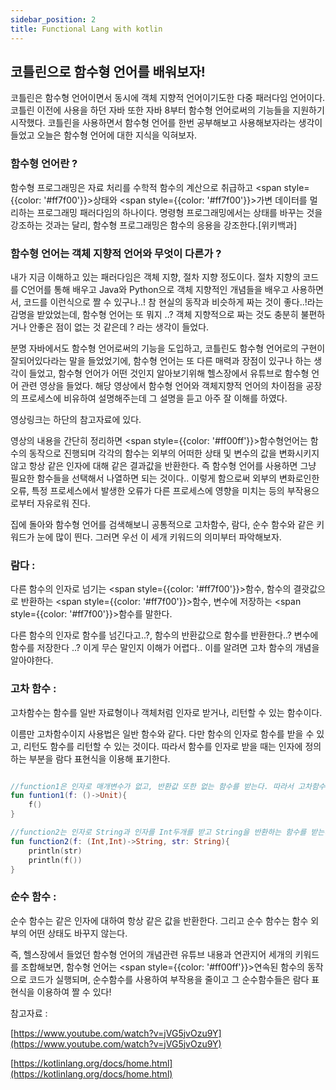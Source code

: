 ```yaml
---
sidebar_position: 2
title: Functional Lang with kotlin
---
```


## 코틀린으로 함수형 언어를 배워보자!

코틀린은 함수형 언어이면서 동시에 객체 지향적 언어이기도한 다중 패러다임 언어이다. 코틀린 이전에 사용을 하던 자바 또한 자바 8부터 함수형 언어로써의 기능들을 지원하기 시작했다. 코틀린을 사용하면서 함수형 언어를 한번 공부해보고 사용해보자라는 생각이 들었고 오늘은 함수형 언어에 대한 지식을 익혀보자.

### 함수형 언어란 ?

함수형 프로그래밍은 자료 처리를 수학적 함수의 계산으로 취급하고  <span style={{color: '#ff7f00'}}>상태</span>와  <span style={{color: '#ff7f00'}}>가변 데이터</span>를 멀리하는 프로그래밍 패러다임의 하나이다. 명령형 프로그래밍에서는 상태를 바꾸는 것을 강조하는 것과는 달리, 함수형 프로그래밍은 함수의 응용을 강조한다.[위키백과]

### 함수형 언어는 객체 지향적 언어와 무엇이 다른가 ?

내가 지금 이해하고 있는 패러다임은 객체 지향, 절차 지향 정도이다. 절차 지향의 코드를 C언어를 통해 배우고 Java와 Python으로 객체 지향적인 개념들을 배우고 사용하면서, 코드를 이런식으로 짤 수 있구나..! 참 현실의 동작과 비슷하게 짜는 것이 좋다..!라는 감명을 받았었는데, 함수형 언어는 또 뭐지 ..?  객체 지향적으로 짜는 것도 충분히 불편하거나 안좋은 점이 없는 것 같은데 ? 라는 생각이 들었다.

분명 자바에서도 함수형 언어로써의 기능을 도입하고, 코틀린도 함수형 언어로의 구현이 잘되어있다라는 말을 들었었기에, 함수형 언어는 또 다른 매력과 장점이 있구나 하는 생각이 들었고, 함수형 언어가 어떤 것인지 알아보기위해 헬스장에서 유튜브로 함수형 언어 관련 영상을 들었다. 해당 영상에서 함수형 언어와 객체지향적 언어의 차이점을 공장의 프로세스에 비유하여 설명해주는데 그 설명을 듣고 아주 잘 이해를 하였다.

영상링크는 하단의 참고자료에 있다.

영상의 내용을 간단히 정리하면  <span style={{color: '#ff00ff'}}>함수형언어는 함수의 동작으로 진행되며 각각의 함수는 외부의 어떠한 상태 및 변수의 값을 변화시키지 않고 항상 같은 인자에 대해 같은 결과값을 반환한다. 즉 함수형 언어를 사용하면 그냥 필요한 함수들을 선택해서 나열하면 되는 것이다.. 이렇게 함으로써  외부의 변화로인한 오류, 특정 프로세스에서 발생한 오류가 다른 프로세스에 영향을 미치는 등의 부작용으로부터 자유로워 진다.</span>

집에 돌아와 함수형 언어를 검색해보니 공통적으로 고차함수, 람다, 순수 함수와 같은 키워드가 눈에 많이 띈다. 그러면 우선 이 세개 키워드의 의미부터 파악해보자.

### 람다 :

다른 함수의 인자로 넘기는 <span style={{color: '#ff7f00'}}>함수</span>, 함수의 결괏값으로 반환하는 <span style={{color: '#ff7f00'}}>함수</span>, 변수에 저장하는 <span style={{color: '#ff7f00'}}>함수</span>를 말한다.

다른 함수의 인자로 함수를 넘긴다고..?, 함수의 반환값으로 함수를 반환한다..? 변수에 함수를 저장한다 ..? 이게 무슨 말인지 이해가 어렵다.. 이를 알려면 고차 함수의 개념을 알아야한다.

### 고차 함수 :

고차함수는 함수를 일반 자료형이나 객체처럼 인자로 받거나, 리턴할 수 있는 함수이다.

이름만 고차함수이지 사용법은 일반 함수와 같다. 다만 함수의 인자로 함수를 받을 수 있고, 리턴도 함수를 리턴할 수 있는 것이다. 따라서 함수를 인자로 받을 때는 인자에 정의하는 부분을 람다 표현식을 이용해 표기한다.

```kotlin

//function1은 인자로 매개변수가 없고, 반환값 또한 없는 함수를 받는다. 따라서 고차함수이다.
fun funtion1(f: ()->Unit){
	f()
}

//function2는 인자로 String과 인자를 Int두개를 받고 String을 반환하는 함수를 받는다. 따라서 고차함수이다.
fun function2(f: (Int,Int)->String, str: String){
	println(str)
	println(f())
}
```

### 순수 함수 :

순수 함수는 같은 인자에 대하여 항상 같은 값을 반환한다. 그리고 순수 함수는 함수 외부의 어떤 상태도 바꾸지 않는다.

즉, 헬스장에서 들었던 함수형 언어의 개념관련 유튜브 내용과 연관지어 세개의 키워드를 조합해보면, 함수형 언어는 <span style={{color: '#ff00ff'}}>연속된 함수의 동작으로 코드가 실행되며, 순수함수를 사용하여 부작용을 줄이고 그 순수함수들은 람다 표현식을 이용하여 짤 수 있다!</span>

참고자료 :

[https://www.youtube.com/watch?v=jVG5jvOzu9Y](https://www.youtube.com/watch?v=jVG5jvOzu9Y)

[https://kotlinlang.org/docs/home.html](https://kotlinlang.org/docs/home.html)